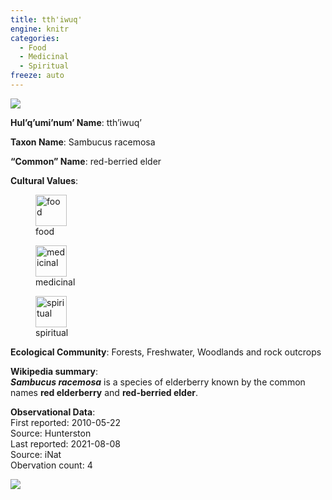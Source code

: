 ```yaml
---
title: tth'iwuq'
engine: knitr
categories:
  - Food
  - Medicinal
  - Spiritual
freeze: auto
---
```

![](https://inaturalist-open-data.s3.amazonaws.com/photos/149058839/medium.jpeg){fig-alt="tth'iwuq' - red-berried elder"}

**Hul'q'umi'num' Name**: tth'iwuq'



**Taxon Name**: Sambucus racemosa

**"Common" Name**: red-berried elder

**Cultural Values**:  

::: {layout-nrow=1 style="width:60%"}
![food](/files/food.svg){width=50px}

![medicinal](/files/medicinal.svg){width=50px}

![spiritual](/files/spiritual.svg){width=50px}
:::

**Ecological Community**: Forests, Freshwater, Woodlands and rock outcrops

**Wikipedia summary**:  
<i><b>Sambucus racemosa</b></i> is a species of elderberry known by the common names <b>red elderberry</b> and <b>red-berried elder</b>.</p>




**Observational Data**:   
First reported: 2010-05-22  
Source: Hunterston  
Last reported: 2021-08-08  
Source: iNat  
Obervation count: 4

![](community_dist.png)

